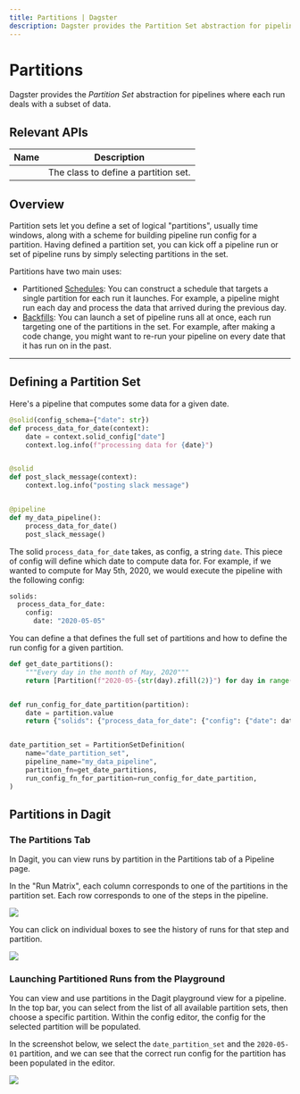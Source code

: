 ```yaml
---
title: Partitions | Dagster
description: Dagster provides the Partition Set abstraction for pipelines where each run deals with a subset of data.
---
```


# Partitions

Dagster provides the _Partition Set_ abstraction for pipelines where each run deals with a subset of data.

## Relevant APIs

| Name                                         | Description                          |
| -------------------------------------------- | ------------------------------------ |
| <PyObject object="PartitionSetDefinition" /> | The class to define a partition set. |

## Overview

Partition sets let you define a set of logical "partitions", usually time windows, along with a scheme for building pipeline run config for a partition. Having defined a partition set, you can kick off a pipeline run or set of pipeline runs by simply selecting partitions in the set.

Partitions have two main uses:

- Partitioned [Schedules](/concepts/partitions-schedules-sensors/schedules): You can construct a schedule that targets a single partition for each run it launches. For example, a pipeline might run each day and process the data that arrived during the previous day.
- [Backfills](/concepts/partitions-schedules-sensors/backfills): You can launch a set of pipeline runs all at once, each run targeting one of the partitions in the set. For example, after making a code change, you might want to re-run your pipeline on every date that it has run on in the past.

---

## Defining a Partition Set

Here's a pipeline that computes some data for a given date.

```python file=/concepts/partitions_schedules_sensors/pipeline.py startafter=start_pipeline_marker_1 endbefore=end_pipeline_marker_1
@solid(config_schema={"date": str})
def process_data_for_date(context):
    date = context.solid_config["date"]
    context.log.info(f"processing data for {date}")


@solid
def post_slack_message(context):
    context.log.info("posting slack message")


@pipeline
def my_data_pipeline():
    process_data_for_date()
    post_slack_message()
```

The solid `process_data_for_date` takes, as config, a string `date`. This piece of config will define which date to compute data for. For example, if we wanted to compute for May 5th, 2020, we would execute the pipeline with the following config:

```python file=/concepts/partitions_schedules_sensors/config.yaml
solids:
  process_data_for_date:
    config:
      date: "2020-05-05"
```

You can define a <PyObject module="dagster" object="PartitionSetDefinition"/> that defines the full set of partitions and how to define the run config for a given partition.

```python file=/concepts/partitions_schedules_sensors/partition_definition.py startafter=start_def endbefore=end_def
def get_date_partitions():
    """Every day in the month of May, 2020"""
    return [Partition(f"2020-05-{str(day).zfill(2)}") for day in range(1, 32)]


def run_config_for_date_partition(partition):
    date = partition.value
    return {"solids": {"process_data_for_date": {"config": {"date": date}}}}


date_partition_set = PartitionSetDefinition(
    name="date_partition_set",
    pipeline_name="my_data_pipeline",
    partition_fn=get_date_partitions,
    run_config_fn_for_partition=run_config_for_date_partition,
)
```

## Partitions in Dagit

### The Partitions Tab

In Dagit, you can view runs by partition in the Partitions tab of a Pipeline page.

In the "Run Matrix", each column corresponds to one of the partitions in the partition set. Each row corresponds to one of the steps in the pipeline.

<!-- This was generated with:
    * `dagit -f repo.py` inside docs_snippet/concepts/partitions_schedules_sensors/ directory
    * Navigating to the partitions page for `my_data_pipeline`
-->

<img src="/images/concepts/partitions-schedules-sensors/partitions-page.png" />

<!-- ![Partitions Tab](/images/concepts/partitions-schedules-sensors/partitions-page.png) -->

You can click on individual boxes to see the history of runs for that step and partition.

<!-- ![Partition Step Modal](/images/concepts/partitions-schedules-sensors/partition-step-modal.png) -->

<img src="/images/concepts/partitions-schedules-sensors/partitions-step-modal.png" />

### Launching Partitioned Runs from the Playground

You can view and use partitions in the Dagit playground view for a pipeline. In the top bar, you can select from the list of all available partition sets, then choose a specific partition. Within the config editor, the config for the selected partition will be populated.

In the screenshot below, we select the `date_partition_set` and the `2020-05-01` partition, and we can see that the correct run config for the partition has been populated in the editor.

<!-- ![Partitions in Dagit Playground](/images/concepts/partitions-schedules-sensors/partitions-playground.png) -->

<img src="/images/concepts/partitions-schedules-sensors/partitions-playground.png" />
